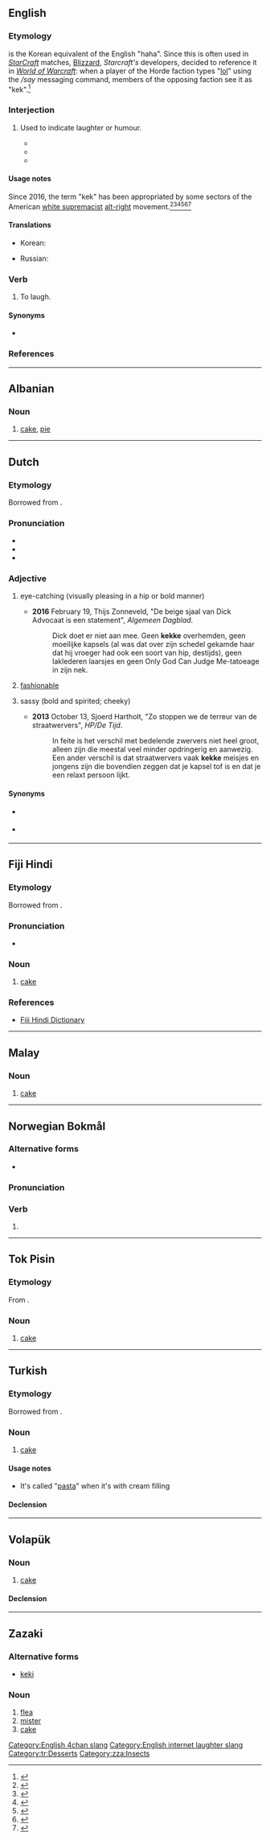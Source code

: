{{also|kék|kèk|KÉK}}
==English==

===Etymology===
{{m|ko|ㅋ|Keke}} is the Korean equivalent of the English "haha".<!-- Korean keyboards have nothing to do with this. --> Since this is often used in ''[[w:StarCraft|StarCraft]]'' matches, [[w:Blizzard Entertainment|Blizzard]], ''Starcraft's'' developers, decided to reference it in ''[[w:World of Warcraft|World of Warcraft]]'': when a player of the Horde faction types "[[lol]]" using the ''/say'' messaging command, members of the opposing faction see it as "kek".<ref>{{cite-web|url=https://www.polygon.com/2017/9/14/16310330/destiny-2-armor-white-nationalist-kek-symbol-explanation|title=Bungie explains how Destiny 2 armor resembling hate symbol made it into the game|first=Samit|last=Sarkar|date=September 14, 2017|accessdate=August 4, 2018|work=Polygon}}</ref>

===Interjection===
{{en-intj}}

# {{lb|en|Internet slang|video games}} Used to indicate laughter or humour.
#* {{quote-newsgroup|date=13 October 2007|author=The Cynic [username]|title=Re: Nobel Peace belong to me.|url=https://groups.google.com/forum/#!original/alt.politics.bush/zTX6sj-z_30/rMl0Z-hQ2vQJ|newsgroup=alt.politics.bush|passage=Now Freakie boy, for a tasty doggie biscuit, can you try saying that again without any grammatical error?<br />'''kek kek kek kek kek'''}}
#* {{quote-newsgroup|date=11 December 2013|author=Steve Nickolas|title=Re: 1984 Apple IIe Owner's Manual|url=https://groups.google.com/forum/#!original/comp.sys.apple2/LlCS8JaN7AA/aGKzYFeS26oJ|newsgroup=comp.sys.apple2|passage=Top '''kek'''.<br /><br />I can't believe Apple would derp like THAT, at least the Apple of the mid-1980s.}}
#* {{quote-newsgroup|date=19 February 2014|author=Checkmate [username] (quoting [Tor] Friendly Neighborhood Vote> Wrangler Emeritus [username])|title=Checkmate's Discount House of Spatulas|url=https://groups.google.com/forum/#!original/alt.usenet.kooks/pzGYAgWMr9Q/69LBTa407m4J|newsgroup=alt.usenet.kooks|passage=> "an hour or two a day" "chasing old Checkmate posts."<br />><br />>'''kek'''}}

====Usage notes====
Since 2016, the term "kek" has been appropriated by some sectors of the American [[w:white supremacy|white supremacist]] [[w:alt-right|alt-right]] movement.<ref>{{cite news |url=http://www.richmond.com/news/virginia/in-charlottesville-gop-candidate-for-governor-corey-stewart-allies-with/article_211e1dbc-c324-5664-94d1-186aa24bb5d0.html |title=In Charlottesville, GOP candidate for governor Corey Stewart allies with alt-right-inspired blogger who wants to protect 'glorious Western civilization' |first=Graham |last=Moomaw |newspaper=[[w:Richmond Times-Dispatch|]] |date=February 16, 2017}}</ref><ref name="altright">{{cite web |url=https://www.bbc.com/news/uk-politics-37431509 |title=Naked Nigel, the God Kek and modern politics |first=Mark |last=Mardell |authorlink=Mark Mardell |date=September 22, 2016 |work=BBC News}}</ref><ref name="vocativ">{{cite web |url=http://www.vocativ.com/377958/alt-right-richard-spencer/ |title=Cucks & Kek: Racism's Old Guard Reaches Out To An Online Generation |first=James |last=King |date=November 22, 2016 |work=[[w:Vocativ|]]}}</ref><ref name="mancunion">{{cite news |url=http://mancunion.com/2016/12/01/harambe-and-the-magic-of-memes/ |title=Harambe and the magic of memes |date=December 1, 2016 |first=Colm |last=Lock |newspaper=[[w:The Mancunion|]] |accessdate=February 26, 2017}}</ref><ref name="motherjones">{{cite news |url=https://www.motherjones.com/politics/2016/10/richard-spencer-trump-alt-right-white-nationalist |title=Meet the White Nationalist Trying To Ride The Trump Train to Lasting Power |first=Josh |last=Harkinson |date=October 27, 2016 |magazine=[[w:Mother Jones (magazine)|Mother Jones]]}}</ref><ref name="dailydot">{{cite web |url=http://www.dailydot.com/unclick/trump-rare-pepes-rain-frogs-meme/ |title=Trump Fans Unleash Last-Minute Flood of Pepe the Frog Memes |first=Jay |last=Hathaway |date=November 7, 2016 |work=The Daily Dot |accessdate=February 26, 2017}}</ref>

====Translations====
{{trans-top|indication of laughter or humour}}
* Korean: {{t+|ko|ㅋㅋ|tr=keukeu}}
{{trans-mid}}
* Russian: {{t+|ru|кек}}
{{trans-bottom}}

===Verb===
{{en-verb|keks|keking|kek'd}}

# {{lb|en|internet slang}} To laugh.

====Synonyms====
* {{l|en|LOL}}

===References===
<references/>

[[Category:English 4chan slang]]
[[Category:English internet laughter slang]]

----

==Albanian==

===Noun===
{{sq-noun|g=n}}

# [[cake]], [[pie]]

----

==Dutch==

===Etymology===
Borrowed from {{bor|nl|de|keck}}.

===Pronunciation===
* {{audio|Nl-kek.ogg|Audio|lang=nl}}
* {{rhymes|ɛk|lang=nl}}
* {{IPA|/kɛk/|lang=nl}}

===Adjective===
{{head|nl|adjective}}

# {{lb|nl|Netherlands}} eye-catching (visually pleasing in a hip or bold manner)
#* '''2016''' February 19, Thijs Zonneveld, "De beige sjaal van Dick Advocaat is een statement", ''Algemeen Dagblad''.
#*: Dick doet er niet aan mee. Geen '''kekke''' overhemden, geen moeilijke kapsels (al was dat over zijn schedel gekamde haar dat hij vroeger had ook een soort van hip, destijds), geen laklederen laarsjes en geen Only God Can Judge Me-tatoeage in zijn nek.
# {{lb|nl|Netherlands|by extension}} [[fashionable]]
# {{lb|nl|Netherlands}} sassy (bold and spirited; cheeky)
#* '''2013''' October 13, Sjoerd Hartholt, "Zo stoppen we de terreur van de straatwervers", ''HP/De Tijd''.
#*: In feite is het verschil met bedelende zwervers niet heel groot, alleen zijn die meestal veel minder opdringerig en aanwezig. Een ander verschil is dat straatwervers vaak '''kekke''' meisjes en jongens zijn die bovendien zeggen dat je kapsel tof is en dat je een relaxt persoon lijkt.

====Synonyms====
* {{sense|sassy, spirited}} {{l|nl|kittig}}
* {{sense|visually appealing}} {{l|nl|blits}}

----

==Fiji Hindi==

===Etymology===
Borrowed from {{bor|hif|en|cake}}.

===Pronunciation===
* {{IPA|/keːk/|lang=hif}}

===Noun===
{{head|hif|noun}}

# [[cake]]

===References===
* [https://web.archive.org/web/20080308065956/http://www.geocities.com/fijihindi/FijiHindiEnglishDict.htm#k Fiji Hindi Dictionary]

----

==Malay==

===Noun===
{{head|ms|noun}}

# [[cake]]

----

==Norwegian Bokmål==

===Alternative forms===
* {{l|nb|keik}}

===Pronunciation===
{{IPA|[çeːk]|lang=no}}

===Verb===
{{head|nb|verb form}}

# {{past tense of|kike|lang=nb}}

----

==Tok Pisin==

===Etymology===
From {{etyl|en|tpi}} {{m|en|cake}}.

===Noun===
{{head|tpi|noun}}

# [[cake]]

----

==Turkish==

===Etymology===
Borrowed from {{bor|tr|en|cake}}.

===Noun===
{{tr-noun|i|ler}}

# [[cake]]

====Usage notes====
* It's called "[[pasta]]" when it's with cream filling

====Declension====
{{tr-infl-noun-c|e}}

[[Category:tr:Desserts]]

----

==Volapük==

===Noun===
{{vo-noun}}

# [[cake]]

====Declension====
{{vo-decl-noun}}

----

==Zazaki==

===Alternative forms===
* [[keki]]

===Noun===
{{head|zza|nouns}}

# [[flea]]
# [[mister]] 
# [[cake]] 

[[Category:zza:Insects]]